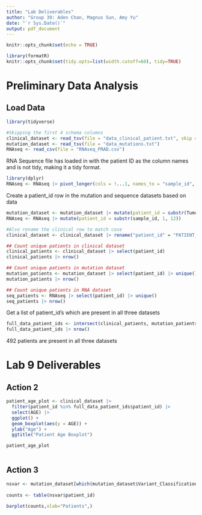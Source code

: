 ```yaml
---
title: "Lab Deliverables"
author: "Group 39: Aden Chan, Magnus Sun, Amy Yu"
date: "`r Sys.Date()`"
output: pdf_document
---
```


```r
knitr::opts_chunk$set(echo = TRUE)

library(formatR)
knitr::opts_chunk$set(tidy.opts=list(width.cutoff=60), tidy=TRUE)
```

# Preliminary Data Analysis
## Load Data
```r
library(tidyverse)

#Skipping the first 4 schema columns
clinical_dataset <- read_tsv(file = "data_clinical_patient.txt", skip = 4)
mutation_dataset <- read_tsv(file = "data_mutations.txt")
RNAseq <- read_csv(file = "RNAseq_PRAD.csv")

```
RNA Sequence file has loaded in with the patient ID as the column names and is not tidy, making it a tidy format.
```r
library(dplyr)
RNAseq <- RNAseq |> pivot_longer(cols = !...1, names_to = "sample_id", values_to = "count") |> rename("gene_id" = "...1")
```

Create a patient_id row in the mutation and sequence datasets based on data
```r
mutation_dataset <- mutation_dataset |> mutate(patient_id = substr(Tumor_Sample_Barcode, 1, 12))
RNAseq <- RNAseq |> mutate(patient_id = substr(sample_id, 1, 12))

#Also rename the clinical row to match case
clinical_dataset <- clinical_dataset |> rename("patient_id" = "PATIENT_ID")
```


```r
## Count unique patients in clinical dataset
clinical_patients <- clinical_dataset |> select(patient_id)
clinical_patients |> nrow()

## Count unique patients in mutation dataset
mutation_patients <- mutation_dataset |> select(patient_id) |> unique()
mutation_patients |> nrow()

## Count unique patients in RNA dataset
seq_patients <- RNAseq |> select(patient_id) |> unique()
seq_patients |> nrow()

```

Get a list of patient_id's which are present in all three datasets
```r
full_data_patient_ids <- intersect(clinical_patients, mutation_patients) |> intersect(seq_patients)
full_data_patient_ids |> nrow()
```
492 patients are present in all three datasets

# Lab 9 Deliverables

## Action 2
```r
patient_age_plot <- clinical_dataset |> 
  filter(patient_id %in% full_data_patient_ids$patient_id) |> 
  select(AGE) |>
  ggplot() +
  geom_boxplot(aes(y = AGE)) +
  ylab("Age") +
  ggtitle("Patient Age Boxplot")

patient_age_plot
  
```

## Action 3
```r
nsvar <- mutation_dataset[which(mutation_dataset$Variant_Classification != "Silent"),]
  
counts <- table(nsvar$patient_id)
        
barplot(counts,xlab="Patients",)

```
